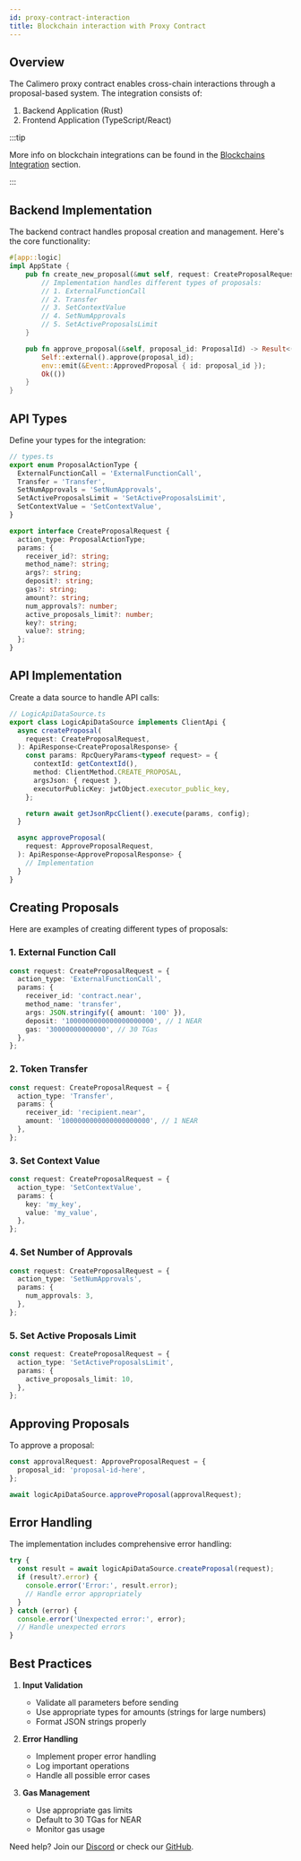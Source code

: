 ```yaml
---
id: proxy-contract-interaction
title: Blockchain interaction with Proxy Contract
---
```


## Overview

The Calimero proxy contract enables cross-chain interactions through a
proposal-based system. The integration consists of:

1. Backend Application (Rust)
2. Frontend Application (TypeScript/React)

:::tip

More info on blockchain integrations can be found in the
[Blockchains Integration](../core-concepts/blockchains-integration) section.

:::

## Backend Implementation

The backend contract handles proposal creation and management. Here's the core
functionality:

```rust
#[app::logic]
impl AppState {
    pub fn create_new_proposal(&mut self, request: CreateProposalRequest) -> Result<ProposalId, Error> {
        // Implementation handles different types of proposals:
        // 1. ExternalFunctionCall
        // 2. Transfer
        // 3. SetContextValue
        // 4. SetNumApprovals
        // 5. SetActiveProposalsLimit
    }

    pub fn approve_proposal(&self, proposal_id: ProposalId) -> Result<(), Error> {
        Self::external().approve(proposal_id);
        env::emit(&Event::ApprovedProposal { id: proposal_id });
        Ok(())
    }
}
```

## API Types

Define your types for the integration:

```typescript
// types.ts
export enum ProposalActionType {
  ExternalFunctionCall = 'ExternalFunctionCall',
  Transfer = 'Transfer',
  SetNumApprovals = 'SetNumApprovals',
  SetActiveProposalsLimit = 'SetActiveProposalsLimit',
  SetContextValue = 'SetContextValue',
}

export interface CreateProposalRequest {
  action_type: ProposalActionType;
  params: {
    receiver_id?: string;
    method_name?: string;
    args?: string;
    deposit?: string;
    gas?: string;
    amount?: string;
    num_approvals?: number;
    active_proposals_limit?: number;
    key?: string;
    value?: string;
  };
}
```

## API Implementation

Create a data source to handle API calls:

```typescript
// LogicApiDataSource.ts
export class LogicApiDataSource implements ClientApi {
  async createProposal(
    request: CreateProposalRequest,
  ): ApiResponse<CreateProposalResponse> {
    const params: RpcQueryParams<typeof request> = {
      contextId: getContextId(),
      method: ClientMethod.CREATE_PROPOSAL,
      argsJson: { request },
      executorPublicKey: jwtObject.executor_public_key,
    };

    return await getJsonRpcClient().execute(params, config);
  }

  async approveProposal(
    request: ApproveProposalRequest,
  ): ApiResponse<ApproveProposalResponse> {
    // Implementation
  }
}
```

## Creating Proposals

Here are examples of creating different types of proposals:

### 1. External Function Call

```typescript
const request: CreateProposalRequest = {
  action_type: 'ExternalFunctionCall',
  params: {
    receiver_id: 'contract.near',
    method_name: 'transfer',
    args: JSON.stringify({ amount: '100' }),
    deposit: '1000000000000000000000', // 1 NEAR
    gas: '30000000000000', // 30 TGas
  },
};
```

### 2. Token Transfer

```typescript
const request: CreateProposalRequest = {
  action_type: 'Transfer',
  params: {
    receiver_id: 'recipient.near',
    amount: '1000000000000000000000', // 1 NEAR
  },
};
```

### 3. Set Context Value

```typescript
const request: CreateProposalRequest = {
  action_type: 'SetContextValue',
  params: {
    key: 'my_key',
    value: 'my_value',
  },
};
```

### 4. Set Number of Approvals

```typescript
const request: CreateProposalRequest = {
  action_type: 'SetNumApprovals',
  params: {
    num_approvals: 3,
  },
};
```

### 5. Set Active Proposals Limit

```typescript
const request: CreateProposalRequest = {
  action_type: 'SetActiveProposalsLimit',
  params: {
    active_proposals_limit: 10,
  },
};
```

## Approving Proposals

To approve a proposal:

```typescript
const approvalRequest: ApproveProposalRequest = {
  proposal_id: 'proposal-id-here',
};

await logicApiDataSource.approveProposal(approvalRequest);
```

## Error Handling

The implementation includes comprehensive error handling:

```typescript
try {
  const result = await logicApiDataSource.createProposal(request);
  if (result?.error) {
    console.error('Error:', result.error);
    // Handle error appropriately
  }
} catch (error) {
  console.error('Unexpected error:', error);
  // Handle unexpected errors
}
```

## Best Practices

1. **Input Validation**

   - Validate all parameters before sending
   - Use appropriate types for amounts (strings for large numbers)
   - Format JSON strings properly

2. **Error Handling**

   - Implement proper error handling
   - Log important operations
   - Handle all possible error cases

3. **Gas Management**
   - Use appropriate gas limits
   - Default to 30 TGas for NEAR
   - Monitor gas usage

Need help? Join our [Discord](https://discord.gg/calimero) or check our
[GitHub](https://github.com/calimero-network/docs).
